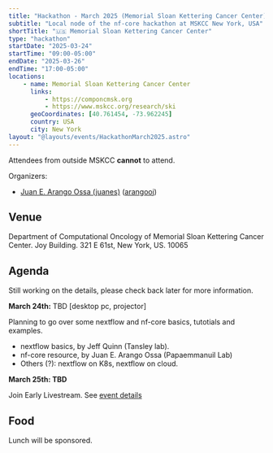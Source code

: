 ```yaml
---
title: "Hackathon - March 2025 (Memorial Sloan Kettering Cancer Center)"
subtitle: "Local node of the nf-core hackathon at MSKCC New York, USA"
shortTitle: "🇺🇸 Memorial Sloan Kettering Cancer Center"
type: "hackathon"
startDate: "2025-03-24"
startTime: "09:00-05:00"
endDate: "2025-03-26"
endTime: "17:00-05:00"
locations:
    - name: Memorial Sloan Kettering Cancer Center
      links:
          - https://componcmsk.org
          - https://www.mskcc.org/research/ski
      geoCoordinates: [40.761454, -73.962245]
      country: USA
      city: New York
layout: "@layouts/events/HackathonMarch2025.astro"
---
```


Attendees from outside MSKCC **cannot** to attend.

Organizers:

- [<i class="fab fa-slack"></i> Juan E. Arango Ossa (juanes)](https://nfcore.slack.com/team/U080Q2XQ30E) ([arangooj](mailto:arangooj@mskcc.org))

## Venue

Department of Computational Oncology of Memorial Sloan Kettering Cancer Center.
Joy Building. 321 E 61st, New York, US. 10065

## Agenda

Still working on the details, please check back later for more information.

**March 24th:** TBD [desktop pc, projector]

Planning to go over some nextflow and nf-core basics, tutotials and examples.

- nextflow basics, by Jeff Quinn (Tansley lab).
- nf-core resource, by Juan E. Arango Ossa (Papaemmanuil Lab)
- Others (?): nextflow on K8s, nextflow on cloud.

**March 25th: TBD**

Join Early Livestream. See [event details](https://nf-co.re/events/2025/hackathon-march-2025#in-person-local-sites)

## Food

Lunch will be sponsored.
